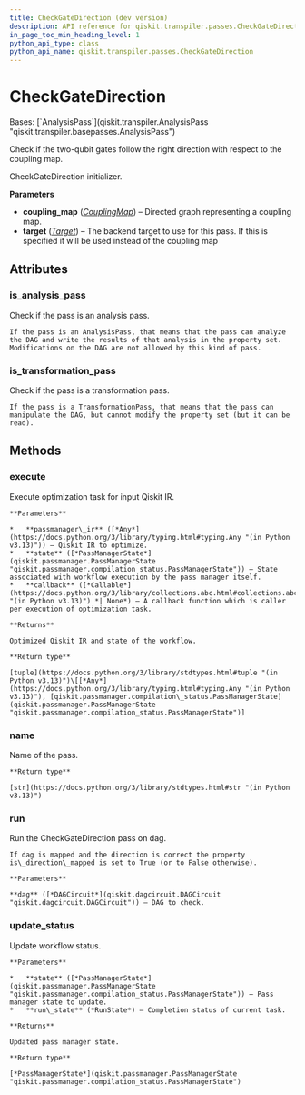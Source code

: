 ```yaml
---
title: CheckGateDirection (dev version)
description: API reference for qiskit.transpiler.passes.CheckGateDirection in the dev version of qiskit
in_page_toc_min_heading_level: 1
python_api_type: class
python_api_name: qiskit.transpiler.passes.CheckGateDirection
---
```


# CheckGateDirection

<Class id="qiskit.transpiler.passes.CheckGateDirection" isDedicatedPage={true} github="https://github.com/Qiskit/qiskit/tree/stable/2.0/qiskit/transpiler/passes/utils/check_gate_direction.py#L22-L60" signature="qiskit.transpiler.passes.CheckGateDirection(*args, **kwargs)" modifiers="class">
  Bases: [`AnalysisPass`](qiskit.transpiler.AnalysisPass "qiskit.transpiler.basepasses.AnalysisPass")

  Check if the two-qubit gates follow the right direction with respect to the coupling map.

  CheckGateDirection initializer.

  **Parameters**

  *   **coupling\_map** ([*CouplingMap*](qiskit.transpiler.CouplingMap "qiskit.transpiler.CouplingMap")) – Directed graph representing a coupling map.
  *   **target** ([*Target*](qiskit.transpiler.Target "qiskit.transpiler.Target")) – The backend target to use for this pass. If this is specified it will be used instead of the coupling map

  ## Attributes

  ### is\_analysis\_pass

  <Attribute id="qiskit.transpiler.passes.CheckGateDirection.is_analysis_pass">
    Check if the pass is an analysis pass.

    If the pass is an AnalysisPass, that means that the pass can analyze the DAG and write the results of that analysis in the property set. Modifications on the DAG are not allowed by this kind of pass.
  </Attribute>

  ### is\_transformation\_pass

  <Attribute id="qiskit.transpiler.passes.CheckGateDirection.is_transformation_pass">
    Check if the pass is a transformation pass.

    If the pass is a TransformationPass, that means that the pass can manipulate the DAG, but cannot modify the property set (but it can be read).
  </Attribute>

  ## Methods

  ### execute

  <Function id="qiskit.transpiler.passes.CheckGateDirection.execute" github="https://github.com/Qiskit/qiskit/tree/stable/2.0/qiskit/passmanager/base_tasks.py#L72-L118" signature="execute(passmanager_ir, state, callback=None)">
    Execute optimization task for input Qiskit IR.

    **Parameters**

    *   **passmanager\_ir** ([*Any*](https://docs.python.org/3/library/typing.html#typing.Any "(in Python v3.13)")) – Qiskit IR to optimize.
    *   **state** ([*PassManagerState*](qiskit.passmanager.PassManagerState "qiskit.passmanager.compilation_status.PassManagerState")) – State associated with workflow execution by the pass manager itself.
    *   **callback** ([*Callable*](https://docs.python.org/3/library/collections.abc.html#collections.abc.Callable "(in Python v3.13)") *| None*) – A callback function which is caller per execution of optimization task.

    **Returns**

    Optimized Qiskit IR and state of the workflow.

    **Return type**

    [tuple](https://docs.python.org/3/library/stdtypes.html#tuple "(in Python v3.13)")\[[*Any*](https://docs.python.org/3/library/typing.html#typing.Any "(in Python v3.13)"), [qiskit.passmanager.compilation\_status.PassManagerState](qiskit.passmanager.PassManagerState "qiskit.passmanager.compilation_status.PassManagerState")]
  </Function>

  ### name

  <Function id="qiskit.transpiler.passes.CheckGateDirection.name" github="https://github.com/Qiskit/qiskit/tree/stable/2.0/qiskit/passmanager/base_tasks.py#L68-L70" signature="name()">
    Name of the pass.

    **Return type**

    [str](https://docs.python.org/3/library/stdtypes.html#str "(in Python v3.13)")
  </Function>

  ### run

  <Function id="qiskit.transpiler.passes.CheckGateDirection.run" github="https://github.com/Qiskit/qiskit/tree/stable/2.0/qiskit/transpiler/passes/utils/check_gate_direction.py#L39-L60" signature="run(dag)">
    Run the CheckGateDirection pass on dag.

    If dag is mapped and the direction is correct the property is\_direction\_mapped is set to True (or to False otherwise).

    **Parameters**

    **dag** ([*DAGCircuit*](qiskit.dagcircuit.DAGCircuit "qiskit.dagcircuit.DAGCircuit")) – DAG to check.
  </Function>

  ### update\_status

  <Function id="qiskit.transpiler.passes.CheckGateDirection.update_status" github="https://github.com/Qiskit/qiskit/tree/stable/2.0/qiskit/passmanager/base_tasks.py#L120-L138" signature="update_status(state, run_state)">
    Update workflow status.

    **Parameters**

    *   **state** ([*PassManagerState*](qiskit.passmanager.PassManagerState "qiskit.passmanager.compilation_status.PassManagerState")) – Pass manager state to update.
    *   **run\_state** (*RunState*) – Completion status of current task.

    **Returns**

    Updated pass manager state.

    **Return type**

    [*PassManagerState*](qiskit.passmanager.PassManagerState "qiskit.passmanager.compilation_status.PassManagerState")
  </Function>
</Class>

